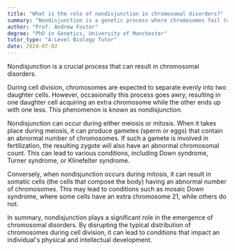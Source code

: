 ```yaml
---
title: "What is the role of nondisjunction in chromosomal disorders?"
summary: "Nondisjunction is a genetic process where chromosomes fail to separate properly during cell division, potentially resulting in chromosomal disorders and various health implications."
author: "Prof. Andrew Foster"
degree: "PhD in Genetics, University of Manchester"
tutor_type: "A-Level Biology Tutor"
date: 2024-07-02
---
```


Nondisjunction is a crucial process that can result in chromosomal disorders.

During cell division, chromosomes are expected to separate evenly into two daughter cells. However, occasionally this process goes awry, resulting in one daughter cell acquiring an extra chromosome while the other ends up with one less. This phenomenon is known as nondisjunction.

Nondisjunction can occur during either meiosis or mitosis. When it takes place during meiosis, it can produce gametes (sperm or eggs) that contain an abnormal number of chromosomes. If such a gamete is involved in fertilization, the resulting zygote will also have an abnormal chromosomal count. This can lead to various conditions, including Down syndrome, Turner syndrome, or Klinefelter syndrome.

Conversely, when nondisjunction occurs during mitosis, it can result in somatic cells (the cells that compose the body) having an abnormal number of chromosomes. This may lead to conditions such as mosaic Down syndrome, where some cells have an extra chromosome 21, while others do not.

In summary, nondisjunction plays a significant role in the emergence of chromosomal disorders. By disrupting the typical distribution of chromosomes during cell division, it can lead to conditions that impact an individual's physical and intellectual development.
    